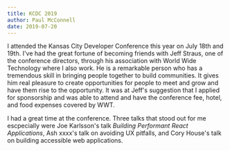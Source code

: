 ```yaml
---
title: KCDC 2019
author: Paul McConnell
date: 2019-07-20
---
```


I attended the Kansas City Developer Conference this year on July 18th and 19th.
I've had the great fortune of becoming friends with Jeff Straus, one of the conference directors,
through his association with World Wide Technology where I also work. He is a remarkable person who has
a tremendous skill in bringing people together to build communities. It gives him real pleasure to create
opportunities for people to meet and grow and have them rise to the opportunity. It was at Jeff's
suggestion that I applied for sponsorship and was able to attend and have the conference
fee, hotel, and food expenses covered by WWT.

I had a great time at the conference. Three talks that stood out for me escpecially were
Joe Karlsson's talk _Building Performant React Applications_, Ash xxxx's talk on avoiding UX pitfalls,
and Cory House's talk on building accessible web applications.
